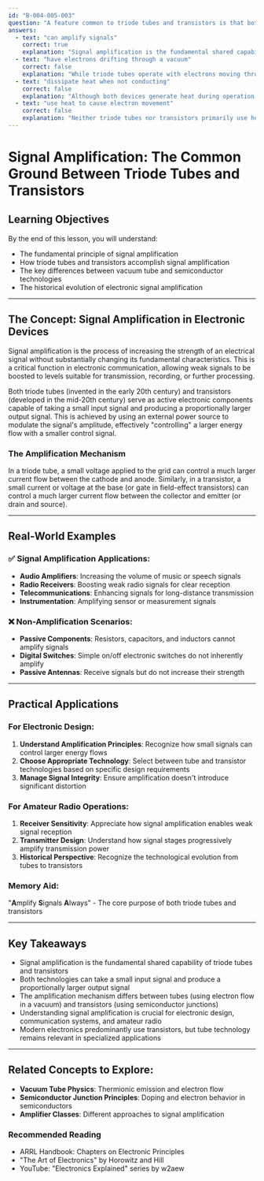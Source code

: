 ```yaml
---
id: "B-004-005-003"
question: "A feature common to triode tubes and transistors is that both:"
answers:
  - text: "can amplify signals"
    correct: true
    explanation: "Signal amplification is the fundamental shared capability of both triode tubes and transistors. Both devices can take a small input signal and produce a larger output signal proportionally, using an external power source to modulate the signal's amplitude. This ability to increase signal strength makes them crucial components in electronic communication, radio, and audio systems."
  - text: "have electrons drifting through a vacuum"
    correct: false
    explanation: "While triode tubes operate with electrons moving through a vacuum, transistors are solid-state devices that operate through electron movement within semiconductor materials like silicon, not in a vacuum. Transistors use electron flow through doped semiconductor junctions, which is fundamentally different from the vacuum-based electron flow in triode tubes."
  - text: "dissipate heat when not conducting"
    correct: false
    explanation: "Although both devices generate heat during operation, the specific heat dissipation characteristics differ. Triode tubes and transistors both generate heat when conducting signals, not when they are non-conducting. In fact, during non-conduction, both devices typically generate minimal heat."
  - text: "use heat to cause electron movement"
    correct: false
    explanation: "Neither triode tubes nor transistors primarily use heat to cause electron movement. In triode tubes, electrons are emitted through thermionic emission from a heated cathode, but the movement is not directly caused by heat. In transistors, electron movement is controlled by electrical potential differences across semiconductor junctions, not by heat."
---
```


# Signal Amplification: The Common Ground Between Triode Tubes and Transistors

## Learning Objectives
By the end of this lesson, you will understand:
- The fundamental principle of signal amplification
- How triode tubes and transistors accomplish signal amplification
- The key differences between vacuum tube and semiconductor technologies
- The historical evolution of electronic signal amplification

---

## The Concept: Signal Amplification in Electronic Devices

Signal amplification is the process of increasing the strength of an electrical signal without substantially changing its fundamental characteristics. This is a critical function in electronic communication, allowing weak signals to be boosted to levels suitable for transmission, recording, or further processing.

Both triode tubes (invented in the early 20th century) and transistors (developed in the mid-20th century) serve as active electronic components capable of taking a small input signal and producing a proportionally larger output signal. This is achieved by using an external power source to modulate the signal's amplitude, effectively "controlling" a larger energy flow with a smaller control signal.

### The Amplification Mechanism

In a triode tube, a small voltage applied to the grid can control a much larger current flow between the cathode and anode. Similarly, in a transistor, a small current or voltage at the base (or gate in field-effect transistors) can control a much larger current flow between the collector and emitter (or drain and source).

---

## Real-World Examples

### ✅ Signal Amplification Applications:
- **Audio Amplifiers**: Increasing the volume of music or speech signals
- **Radio Receivers**: Boosting weak radio signals for clear reception
- **Telecommunications**: Enhancing signals for long-distance transmission
- **Instrumentation**: Amplifying sensor or measurement signals

### ❌ Non-Amplification Scenarios:
- **Passive Components**: Resistors, capacitors, and inductors cannot amplify signals
- **Digital Switches**: Simple on/off electronic switches do not inherently amplify
- **Passive Antennas**: Receive signals but do not increase their strength

---

## Practical Applications

### For Electronic Design:
1. **Understand Amplification Principles**: Recognize how small signals can control larger energy flows
2. **Choose Appropriate Technology**: Select between tube and transistor technologies based on specific design requirements
3. **Manage Signal Integrity**: Ensure amplification doesn't introduce significant distortion

### For Amateur Radio Operations:
1. **Receiver Sensitivity**: Appreciate how signal amplification enables weak signal reception
2. **Transmitter Design**: Understand how signal stages progressively amplify transmission power
3. **Historical Perspective**: Recognize the technological evolution from tubes to transistors

### Memory Aid:
"**A**mplify **S**ignals **A**lways" - The core purpose of both triode tubes and transistors

---

## Key Takeaways

- Signal amplification is the fundamental shared capability of triode tubes and transistors
- Both technologies can take a small input signal and produce a proportionally larger output signal
- The amplification mechanism differs between tubes (using electron flow in a vacuum) and transistors (using semiconductor junctions)
- Understanding signal amplification is crucial for electronic design, communication systems, and amateur radio
- Modern electronics predominantly use transistors, but tube technology remains relevant in specialized applications

---

## Related Concepts to Explore:
- **Vacuum Tube Physics**: Thermionic emission and electron flow
- **Semiconductor Junction Principles**: Doping and electron behavior in semiconductors
- **Amplifier Classes**: Different approaches to signal amplification

### Recommended Reading
- ARRL Handbook: Chapters on Electronic Principles
- "The Art of Electronics" by Horowitz and Hill
- YouTube: "Electronics Explained" series by w2aew